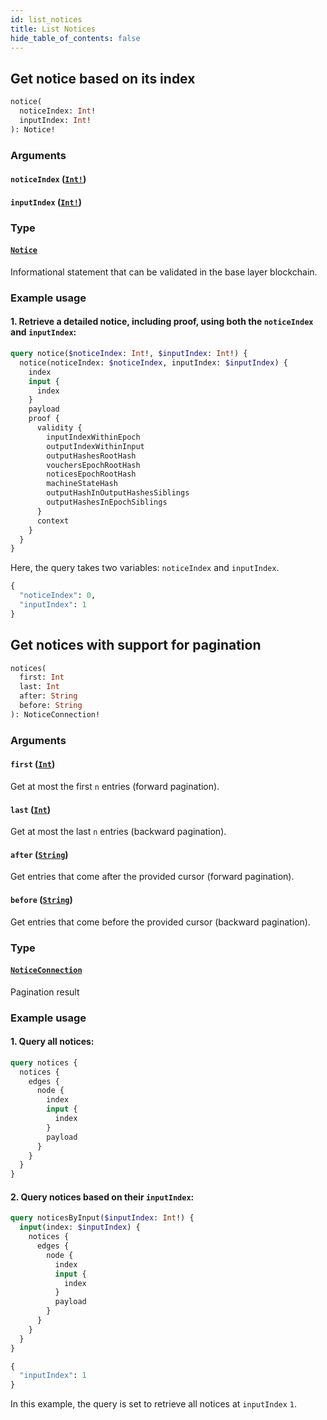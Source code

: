 ```yaml
---
id: list_notices
title: List Notices
hide_table_of_contents: false
---
```


## Get notice based on its index

```graphql
notice(
  noticeIndex: Int!
  inputIndex: Int!
): Notice!
```

### Arguments

#### `noticeIndex` ([`Int!`](../../scalars/int))

#### `inputIndex` ([`Int!`](../../scalars/int))

### Type

#### [`Notice`](../../objects/notice)

Informational statement that can be validated in the base layer blockchain.

### Example usage

#### 1. Retrieve a detailed notice, including proof, using both the `noticeIndex` and `inputIndex`:

```graphql
query notice($noticeIndex: Int!, $inputIndex: Int!) {
  notice(noticeIndex: $noticeIndex, inputIndex: $inputIndex) {
    index
    input {
      index
    }
    payload
    proof {
      validity {
        inputIndexWithinEpoch
        outputIndexWithinInput
        outputHashesRootHash
        vouchersEpochRootHash
        noticesEpochRootHash
        machineStateHash
        outputHashInOutputHashesSiblings
        outputHashesInEpochSiblings
      }
      context
    }
  }
}
```

Here, the query takes two variables: `noticeIndex` and `inputIndex`.

```graphql
{
  "noticeIndex": 0,
  "inputIndex": 1
}
```

## Get notices with support for pagination

```graphql
notices(
  first: Int
  last: Int
  after: String
  before: String
): NoticeConnection!
```

### Arguments

#### `first` ([`Int`](../../scalars/int))

Get at most the first `n` entries (forward pagination).

#### `last` ([`Int`](../../scalars/int))

Get at most the last `n` entries (backward pagination).

#### `after` ([`String`](../../scalars/string))

Get entries that come after the provided cursor (forward pagination).

#### `before` ([`String`](../../scalars/string))

Get entries that come before the provided cursor (backward pagination).

### Type

#### [`NoticeConnection`](../../objects/notice-connection)

Pagination result

### Example usage

#### 1. Query all notices:

```graphql
query notices {
  notices {
    edges {
      node {
        index
        input {
          index
        }
        payload
      }
    }
  }
}
```

#### 2. Query notices based on their `inputIndex`:

```graphql
query noticesByInput($inputIndex: Int!) {
  input(index: $inputIndex) {
    notices {
      edges {
        node {
          index
          input {
            index
          }
          payload
        }
      }
    }
  }
}
```

```graphql
{
  "inputIndex": 1
}
```

In this example, the query is set to retrieve all notices at `inputIndex` `1`.

